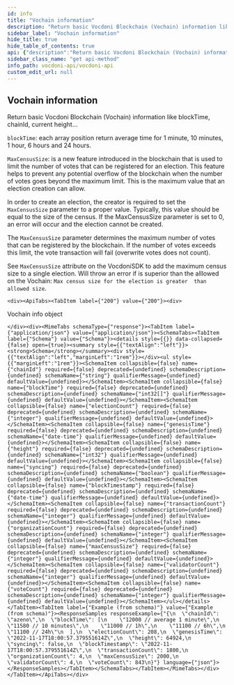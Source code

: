 ```yaml
---
id: info
title: "Vochain information"
description: "Return basic Vocdoni Blockchain (Vochain) information like blockTime, chainId, current height..."
sidebar_label: "Vochain information"
hide_title: true
hide_table_of_contents: true
api: {"description":"Return basic Vocdoni Blockchain (Vochain) information like blockTime, chainId, current height...\n\n`blockTime`: each array position return average time for 1 minute, 10 minutes, 1 hour, 6 hours and 24 hours.\n\n`MaxCensusSize`: is a new feature introduced in the blockchain that is used to limit the number of \n  votes that can be registered for an election. This feature helps to prevent any potential overflow of the \n  blockchain when the number of votes goes beyond the maximum limit. This is the maximum value \n  that an election creation can allow.\n\n  In order to create an election, the creator is required to set the `MaxCensusSize` parameter to a proper value. \n  Typically, this value should be equal to the size of the census. If the MaxCensusSize parameter is set to 0, an \n  error will occur and the election cannot be created.\n\n  The `MaxCensusSize` parameter determines the maximum number of votes that can be registered by the blockchain. \n  If the number of votes exceeds this limit, the vote transaction will fail (overwrite votes does not count).\n\n  See `MaxCensusSize` attribute on the VocdoniSDK  to add the maximum census size to a single election. Will \n  throw an error if is superior than the alllowed on the Vochain: `Max census size for the election is greater \n  than allowed size`.","operationId":"info","tags":["Chain"],"responses":{"200":{"description":"Vochain info object","content":{"application/json":{"schema":{"type":"object","properties":{"chainId":{"type":"string","example":"azeno"},"blockTime":{"type":"array","items":{"type":"integer","format":"int32"},"example":["12000 // average 1 minute","11580 // 10 minutes","11000 // 1h","11100 // 6h","11100 // 24h"]},"electionCount":{"type":"integer","example":208},"genesisTime":{"type":"string","format":"date-time","example":"2022-11-17T18:00:57.379551614Z"},"height":{"type":"integer","format":"int32","example":64924},"syncing":{"type":"boolean","example":false},"blockTimestamp":{"type":"string","format":"date-time","example":"2022-11-17T18:00:57.379551614Z"},"transactionCount":{"type":"integer","example":1800},"organizationCount":{"type":"integer","example":4},"maxCensusSize":{"type":"integer","example":2000},"validatorCount":{"type":"integer","example":4},"voteCount":{"type":"integer","example":843}}}}}}},"method":"get","path":"/chain/info","servers":[{"url":"https://api-dev.vocdoni.net/v2/"}],"securitySchemes":{"bearerAuth":{"type":"http","scheme":"bearer"}},"info":{"version":"2.0.0","title":"Vocdoni API","description":"The Vocdoni API is a REST API that substitutes the previous RPCs in order to make it easier for  developers/integrators to build on top of the voting protocol. This API facilitates creating votings using Vocdoni,  without the hassle of learning a complex blockchain platform, allowing to perform all the features that enable the  voting protocol such as creating an account, entity, voting process, census & vote, abstracting as much as possible  the complexity and offering simple and straightforward methods to perform those actions. \nYou can review the API endpoints documentation in this section, the main entities are:\n- [**Chain**](chain): The Vocdoni blockchain is named Vochain. It is a Byzantine fault-tolerant network based on Tendermint that  executes the Vocdoni Protocol logic represented as a state machine. Its main purpose is to register votes in a  decentralized and verifiable format. In those endpoints, you can consult the state of the chain, transactions costs,  list organizations and get more Vochain info.\n- [**Accounts**](accounts): Identified by an Ethereum like address. An account can create and manage elections, transfer tokens,  give power to other accounts on his behalf (delegates) and manage its metadata.\n- [**Elections**](elections): Is a rule-set of options and requirements for creating a process in which people vote a series of  options. To know more about the params of an election and its lifecycle go [here](../get-started/intro#23-elections).  In this section you will find all information related to an election as its information, election keys, submitted  votes & how to create a new election.\n- [**Censuses**](censuses): The census is a key component of any voting process. It specifies the set of users (identified by a  public key or address) eligible for participating in an election. To understand more about the Censuses you can  check [here](../get-started/intro#21-the-census). Here you will be able to get censuses information like the Merkle  root, total weight & size, import/export the censuses and create new ones.\n- [**Votes**](votes): All the information related to the vote issued by a participant in a vote, you can check the validity of  the vote, consult your information and send a vote."},"postman":{"name":"Vochain information","description":{"content":"Return basic Vocdoni Blockchain (Vochain) information like blockTime, chainId, current height...\n\n`blockTime`: each array position return average time for 1 minute, 10 minutes, 1 hour, 6 hours and 24 hours.\n\n`MaxCensusSize`: is a new feature introduced in the blockchain that is used to limit the number of \n  votes that can be registered for an election. This feature helps to prevent any potential overflow of the \n  blockchain when the number of votes goes beyond the maximum limit. This is the maximum value \n  that an election creation can allow.\n\n  In order to create an election, the creator is required to set the `MaxCensusSize` parameter to a proper value. \n  Typically, this value should be equal to the size of the census. If the MaxCensusSize parameter is set to 0, an \n  error will occur and the election cannot be created.\n\n  The `MaxCensusSize` parameter determines the maximum number of votes that can be registered by the blockchain. \n  If the number of votes exceeds this limit, the vote transaction will fail (overwrite votes does not count).\n\n  See `MaxCensusSize` attribute on the VocdoniSDK  to add the maximum census size to a single election. Will \n  throw an error if is superior than the alllowed on the Vochain: `Max census size for the election is greater \n  than allowed size`.","type":"text/plain"},"url":{"path":["chain","info"],"host":["{{baseUrl}}"],"query":[],"variable":[]},"header":[{"key":"Accept","value":"application/json"}],"method":"GET"}}
sidebar_class_name: "get api-method"
info_path: vocdoni-api/vocdoni-api
custom_edit_url: null
---
```



## Vochain information



Return basic Vocdoni Blockchain (Vochain) information like blockTime, chainId, current height...

`blockTime`: each array position return average time for 1 minute, 10 minutes, 1 hour, 6 hours and 24 hours.

`MaxCensusSize`: is a new feature introduced in the blockchain that is used to limit the number of 
  votes that can be registered for an election. This feature helps to prevent any potential overflow of the 
  blockchain when the number of votes goes beyond the maximum limit. This is the maximum value 
  that an election creation can allow.

  In order to create an election, the creator is required to set the `MaxCensusSize` parameter to a proper value. 
  Typically, this value should be equal to the size of the census. If the MaxCensusSize parameter is set to 0, an 
  error will occur and the election cannot be created.

  The `MaxCensusSize` parameter determines the maximum number of votes that can be registered by the blockchain. 
  If the number of votes exceeds this limit, the vote transaction will fail (overwrite votes does not count).

  See `MaxCensusSize` attribute on the VocdoniSDK  to add the maximum census size to a single election. Will 
  throw an error if is superior than the alllowed on the Vochain: `Max census size for the election is greater 
  than allowed size`.

````mdx-code-block
<div><ApiTabs><TabItem label={"200"} value={"200"}><div>
````

Vochain info object

````mdx-code-block
</div><div><MimeTabs schemaType={"response"}><TabItem label={"application/json"} value={"application/json"}><SchemaTabs><TabItem label={"Schema"} value={"Schema"}><details style={{}} data-collapsed={false} open={true}><summary style={{"textAlign":"left"}}><strong>Schema</strong></summary><div style={{"textAlign":"left","marginLeft":"1rem"}}></div><ul style={{"marginLeft":"1rem"}}><SchemaItem collapsible={false} name={"chainId"} required={false} deprecated={undefined} schemaDescription={undefined} schemaName={"string"} qualifierMessage={undefined} defaultValue={undefined}></SchemaItem><SchemaItem collapsible={false} name={"blockTime"} required={false} deprecated={undefined} schemaDescription={undefined} schemaName={"int32[]"} qualifierMessage={undefined} defaultValue={undefined}></SchemaItem><SchemaItem collapsible={false} name={"electionCount"} required={false} deprecated={undefined} schemaDescription={undefined} schemaName={"integer"} qualifierMessage={undefined} defaultValue={undefined}></SchemaItem><SchemaItem collapsible={false} name={"genesisTime"} required={false} deprecated={undefined} schemaDescription={undefined} schemaName={"date-time"} qualifierMessage={undefined} defaultValue={undefined}></SchemaItem><SchemaItem collapsible={false} name={"height"} required={false} deprecated={undefined} schemaDescription={undefined} schemaName={"int32"} qualifierMessage={undefined} defaultValue={undefined}></SchemaItem><SchemaItem collapsible={false} name={"syncing"} required={false} deprecated={undefined} schemaDescription={undefined} schemaName={"boolean"} qualifierMessage={undefined} defaultValue={undefined}></SchemaItem><SchemaItem collapsible={false} name={"blockTimestamp"} required={false} deprecated={undefined} schemaDescription={undefined} schemaName={"date-time"} qualifierMessage={undefined} defaultValue={undefined}></SchemaItem><SchemaItem collapsible={false} name={"transactionCount"} required={false} deprecated={undefined} schemaDescription={undefined} schemaName={"integer"} qualifierMessage={undefined} defaultValue={undefined}></SchemaItem><SchemaItem collapsible={false} name={"organizationCount"} required={false} deprecated={undefined} schemaDescription={undefined} schemaName={"integer"} qualifierMessage={undefined} defaultValue={undefined}></SchemaItem><SchemaItem collapsible={false} name={"maxCensusSize"} required={false} deprecated={undefined} schemaDescription={undefined} schemaName={"integer"} qualifierMessage={undefined} defaultValue={undefined}></SchemaItem><SchemaItem collapsible={false} name={"validatorCount"} required={false} deprecated={undefined} schemaDescription={undefined} schemaName={"integer"} qualifierMessage={undefined} defaultValue={undefined}></SchemaItem><SchemaItem collapsible={false} name={"voteCount"} required={false} deprecated={undefined} schemaDescription={undefined} schemaName={"integer"} qualifierMessage={undefined} defaultValue={undefined}></SchemaItem></ul></details></TabItem><TabItem label={"Example (from schema)"} value={"Example (from schema)"}><ResponseSamples responseExample={"{\n  \"chainId\": \"azeno\",\n  \"blockTime\": [\n    \"12000 // average 1 minute\",\n    \"11580 // 10 minutes\",\n    \"11000 // 1h\",\n    \"11100 // 6h\",\n    \"11100 // 24h\"\n  ],\n  \"electionCount\": 208,\n  \"genesisTime\": \"2022-11-17T18:00:57.379551614Z\",\n  \"height\": 64924,\n  \"syncing\": false,\n  \"blockTimestamp\": \"2022-11-17T18:00:57.379551614Z\",\n  \"transactionCount\": 1800,\n  \"organizationCount\": 4,\n  \"maxCensusSize\": 2000,\n  \"validatorCount\": 4,\n  \"voteCount\": 843\n}"} language={"json"}></ResponseSamples></TabItem></SchemaTabs></TabItem></MimeTabs></div></TabItem></ApiTabs></div>
````
      